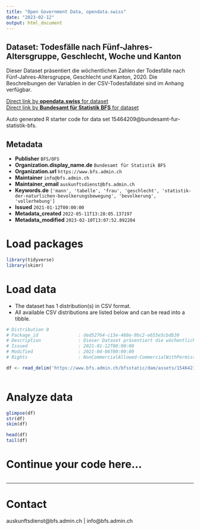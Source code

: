 ```yaml
---
title: "Open Government Data, opendata.swiss"
date: "2023-02-12"
output: html_document
---
```


## Dataset: Todesfälle nach Fünf-Jahres-Altersgruppe, Geschlecht, Woche und Kanton

Dieser Dataset präsentiert die wöchentlichen Zahlen der Todesfälle nach Fünf-Jahres-Altersgruppe, Geschlecht und Kanton, 2020. Die Beschreibungen der Variablen in der CSV-Todesfalldatei sind im Anhang verfügbar.

[Direct link by **opendata.swiss** for dataset](https://opendata.swiss/de/dataset/todesfalle-nach-funf-jahres-altersgruppe-geschlecht-woche-und-kanton37)<br>
[Direct link by **Bundesamt für Statistik BFS** for dataset](https://www.bfs.admin.ch/asset/de/ts-q-01.04.02.01.30-P)

Auto generated R starter code for data set 15464209@bundesamt-fur-statistik-bfs.

## Metadata

- **Publisher** `BFS/OFS`
- **Organization.display_name.de** `Bundesamt für Statistik BFS`
- **Organization.url** `https://www.bfs.admin.ch`
- **Maintainer** `info@bfs.admin.ch`
- **Maintainer_email** `auskunftsdienst@bfs.admin.ch`
- **Keywords.de** `['mann', 'tabelle', 'frau', 'geschlecht', 'statistik-der-naturlichen-bevolkerungsbewegung', 'bevolkerung', 'vollerhebung']`
- **Issued** `2021-01-12T00:00:00`
- **Metadata_created** `2022-05-11T13:28:05.137197`
- **Metadata_modified** `2023-02-10T13:07:52.892204`


# Load packages

```r

library(tidyverse)
library(skimr)

```

# Load data

-   The dataset has 1 distribution(s) in CSV format.
-   All available CSV distributions are listed below and can be read into a tibble.

```r

# Distribution 0
# Package_id               : ded52764-c13e-468e-9bc2-e655e5cbdb30
# Description              : Dieser Dataset präsentiert die wöchentlichen Zahlen der Todesfälle nach Fünf-Jahres-Altersgruppe, Geschlecht und Kanton, 2020. Die Beschreibungen der Variablen in der CSV-Todesfalldatei sind im Anhang verfügbar.
# Issued                   : 2021-01-12T00:00:00
# Modified                 : 2021-04-06T00:00:00
# Rights                   : NonCommercialAllowed-CommercialWithPermission-ReferenceRequired

df <- read_delim('https://www.bfs.admin.ch/bfsstatic/dam/assets/15464210/master')



```

# Analyze data

```r

glimpse(df)
str(df)
skim(df)

head(df)
tail(df)

```

# Continue your code here...

```r

```

------------------------------------------------------------------------

# Contact

auskunftsdienst@bfs.admin.ch | info@bfs.admin.ch
